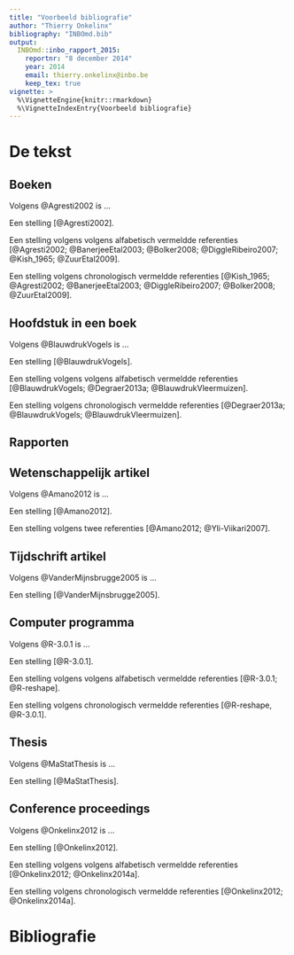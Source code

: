```yaml
---
title: "Voorbeeld bibliografie"
author: "Thierry Onkelinx"
bibliography: "INBOmd.bib"
output: 
  INBOmd::inbo_rapport_2015:
    reportnr: "8 december 2014"
    year: 2014
    email: thierry.onkelinx@inbo.be
    keep_tex: true
vignette: >
  %\VignetteEngine{knitr::rmarkdown}
  %\VignetteIndexEntry{Voorbeeld bibliografie}
---
```


# De tekst

## Boeken

Volgens @Agresti2002 is ...

Een stelling [@Agresti2002].

Een stelling volgens volgens alfabetisch vermeldde referenties [@Agresti2002; @BanerjeeEtal2003; @Bolker2008; @DiggleRibeiro2007; @Kish_1965; @ZuurEtal2009].

Een stelling volgens chronologisch vermeldde referenties [@Kish_1965; @Agresti2002; @BanerjeeEtal2003; @DiggleRibeiro2007; @Bolker2008; @ZuurEtal2009].

## Hoofdstuk in een boek

Volgens @BlauwdrukVogels is ...

Een stelling [@BlauwdrukVogels].

Een stelling volgens volgens alfabetisch vermeldde referenties [@BlauwdrukVogels; @Degraer2013a; @BlauwdrukVleermuizen].

Een stelling volgens chronologisch vermeldde referenties [@Degraer2013a; @BlauwdrukVogels; @BlauwdrukVleermuizen].

## Rapporten

## Wetenschappelijk artikel

Volgens @Amano2012 is ...

Een stelling [@Amano2012].

Een stelling volgens twee referenties [@Amano2012; @Yli-Viikari2007].

## Tijdschrift artikel

Volgens @VanderMijnsbrugge2005 is ...

Een stelling [@VanderMijnsbrugge2005].

## Computer programma

Volgens @R-3.0.1 is ...

Een stelling [@R-3.0.1].

Een stelling volgens volgens alfabetisch vermeldde referenties [@R-3.0.1; @R-reshape].

Een stelling volgens chronologisch vermeldde referenties [@R-reshape, @R-3.0.1].


## Thesis

Volgens @MaStatThesis is ...

Een stelling [@MaStatThesis].

## Conference proceedings

Volgens @Onkelinx2012 is ...

Een stelling [@Onkelinx2012].

Een stelling volgens volgens alfabetisch vermeldde referenties [@Onkelinx2012; @Onkelinx2014a].

Een stelling volgens chronologisch vermeldde referenties [@Onkelinx2012; @Onkelinx2014a].

# Bibliografie
